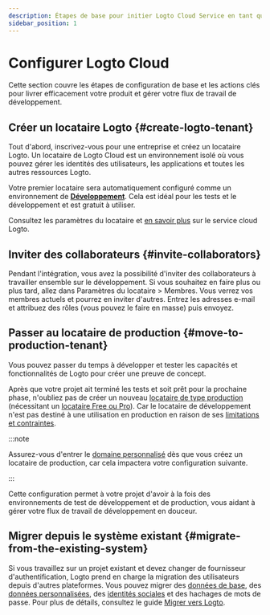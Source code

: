 ```yaml
---
description: Étapes de base pour initier Logto Cloud Service en tant que fournisseur OAuth 2, OIDC et SAML.
sidebar_position: 1
---
```


# Configurer Logto Cloud

Cette section couvre les étapes de configuration de base et les actions clés pour livrer efficacement votre produit et gérer votre flux de travail de développement.

## Créer un locataire Logto \{#create-logto-tenant}

Tout d'abord, inscrivez-vous pour une entreprise et créez un locataire Logto. Un locataire de Logto Cloud est un environnement isolé où vous pouvez gérer les identités des utilisateurs, les applications et toutes les autres ressources Logto.

Votre premier locataire sera automatiquement configuré comme un environnement de [**Développement**](/logto-cloud/tenant-settings#development). Cela est idéal pour les tests et le développement et est gratuit à utiliser.

Consultez les paramètres du locataire et [en savoir plus](/logto-cloud) sur le service cloud Logto.

## Inviter des collaborateurs \{#invite-collaborators}

Pendant l'intégration, vous avez la possibilité d'inviter des collaborateurs à travailler ensemble sur le développement. Si vous souhaitez en faire plus ou plus tard, allez dans <CloudLink to="/tenant-settings/members">Paramètres du locataire > Membres</CloudLink>. Vous verrez vos membres actuels et pourrez en inviter d'autres. Entrez les adresses e-mail et attribuez des rôles (vous pouvez le faire en masse) puis envoyez.

## Passer au locataire de production \{#move-to-production-tenant}

Vous pouvez passer du temps à développer et tester les capacités et fonctionnalités de Logto pour créer une preuve de concept.

Après que votre projet ait terminé les tests et soit prêt pour la prochaine phase, n'oubliez pas de créer un nouveau [locataire de type production](/logto-cloud/tenant-settings#production) (nécessitant un [locataire Free ou Pro](https://logto.io/pricing)). Car le locataire de développement n'est pas destiné à une utilisation en production en raison de ses [limitations et contraintes](/logto-cloud/tenant-settings#development).

:::note

Assurez-vous d'entrer le [domaine personnalisé](/logto-cloud/custom-domain) dès que vous créez un locataire de production, car cela impactera votre configuration suivante.

:::

Cette configuration permet à votre projet d'avoir à la fois des environnements de test de développement et de production, vous aidant à gérer votre flux de travail de développement en douceur.

## Migrer depuis le système existant \{#migrate-from-the-existing-system}

Si vous travaillez sur un projet existant et devez changer de fournisseur d'authentification, Logto prend en charge la migration des utilisateurs depuis d'autres plateformes. Vous pouvez migrer des [données de base](/user-management/user-data#basic-data), des [données personnalisées](/user-management/user-data#custom-data), des [identités sociales](/user-management/user-data#social-identities) et des hachages de mots de passe. Pour plus de détails, consultez le guide [Migrer vers Logto](../user-management/user-migration.mdx).
